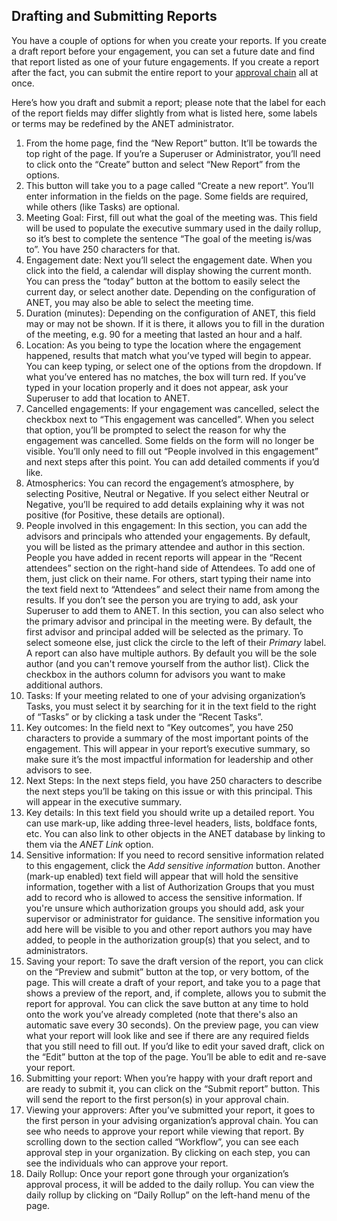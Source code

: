 
<Meta title="1. ANET User Stories/Drafting Engagement Reports" />

## Drafting and Submitting Reports

You have a couple of options for when you create your reports. If you create a draft report before
your engagement, you can set a future date and find that report listed as one of your future
engagements. If you create a report after the fact, you can submit the entire report to your
[approval chain](approval-chains.stories.mdx) all at once.

Here’s how you draft and submit a report; please note that the label for each of the report fields
may differ slightly from what is listed here, some labels or terms may be redefined by the ANET
administrator.

1. From the home page, find the “New Report” button. It’ll be towards the top right of the page. If
   you’re a Superuser or Administrator, you’ll need to click onto the “Create” button and select
   “New Report” from the options.
1. This button will take you to a page called “Create a new report”. You’ll enter information in the
   fields on the page. Some fields are required, while others (like Tasks) are optional.
1. Meeting Goal: First, fill out what the goal of the meeting was. This field will be used to
   populate the executive summary used in the daily rollup, so it’s best to complete the sentence
   “The goal of the meeting is/was to”. You have 250 characters for that.
1. Engagement date: Next you’ll select the engagement date. When you click into the field, a
   calendar will display showing the current month. You can press the “today” button at the bottom
   to easily select the current day, or select another date. Depending on the configuration of ANET,
   you may also be able to select the meeting time.
1. Duration (minutes): Depending on the configuration of ANET, this field may or may not be shown.
   If it is there, it allows you to fill in the duration of the meeting, e.g. 90 for a meeting that
   lasted an hour and a half.
1. Location: As you being to type the location where the engagement happened, results that match
   what you’ve typed will begin to appear. You can keep typing, or select one of the options from
   the dropdown. If what you’ve entered has no matches, the box will turn red. If you’ve typed in
   your location properly and it does not appear, ask your Superuser to add that location to ANET.
1. Cancelled engagements: If your engagement was cancelled, select the checkbox next to “This
   engagement was cancelled”. When you select that option, you’ll be prompted to select the reason
   for why the engagement was cancelled. Some fields on the form will no longer be visible. You’ll
   only need to fill out “People involved in this engagement” and next steps after this point. You
   can add detailed comments if you’d like.
1. Atmospherics: You can record the engagement’s atmosphere, by selecting Positive, Neutral or
   Negative. If you select either Neutral or Negative, you’ll be required to add details explaining
   why it was not positive (for Positive, these details are optional).
1. People involved in this engagement: In this section, you can add the advisors and principals who
   attended your engagements. By default, you will be listed as the primary attendee and author in
   this section. People you have added in recent reports will appear in the “Recent attendees”
   section on the right-hand side of Attendees. To add one of them, just click on their name. For
   others, start typing their name into the text field next to “Attendees” and select their name
   from among the results. If you don’t see the person you are trying to add, ask your Superuser to
   add them to ANET. In this section, you can also select who the primary advisor and principal in
   the meeting were. By default, the first advisor and principal added will be selected as the
   primary. To select someone else, just click the circle to the left of their *Primary* label. A
   report can also have multiple authors. By default you will be the sole author (and you can't
   remove yourself from the author list). Click the checkbox in the authors column for advisors you
   want to make additional authors.
1. Tasks: If your meeting related to one of your advising organization’s Tasks, you must select it
   by searching for it in the text field to the right of “Tasks” or by clicking a task under the
   “Recent Tasks”.
1. Key outcomes: In the field next to “Key outcomes”, you have 250 characters to provide a summary
   of the most important points of the engagement. This will appear in your report’s executive
   summary, so make sure it’s the most impactful information for leadership and other advisors to
   see.
1. Next Steps: In the next steps field, you have 250 characters to describe the next steps you’ll
   be taking on this issue or with this principal. This will appear in the executive summary.
1. Key details: In this text field you should write up a detailed report. You can use mark-up, like
   adding three-level headers, lists, boldface fonts, etc. You can also link to other objects in the
   ANET database by linking to them via the *ANET Link* option.
1. Sensitive information: If you need to record sensitive information related to this engagement,
   click the *Add sensitive information* button. Another (mark-up enabled) text field will appear
   that will hold the sensitive information, together with a list of Authorization Groups that you
   must add to record who is allowed to access the sensitive information. If you're unsure which
   authorization groups you should add, ask your supervisor or administrator for guidance. The
   sensitive information you add here will be visible to you and other report authors you may have
   added, to people in the authorization group(s) that you select, and to administrators.
1. Saving your report: To save the draft version of the report, you can click on the “Preview and
   submit” button at the top, or very bottom, of the page. This will create a draft of your report,
   and take you to a page that shows a preview of the report, and, if complete, allows you to submit
   the report for approval. You can click the save button at any time to hold onto the work you’ve
   already completed (note that there's also an automatic save every 30 seconds). On the preview
   page, you can view what your report will look like and see if there are any required fields that
   you still need to fill out. If you’d like to edit your saved draft, click on the “Edit” button at
   the top of the page. You’ll be able to edit and re-save your report.
1. Submitting your report: When you’re happy with your draft report and are ready to submit it, you
   can click on the “Submit report” button. This will send the report to the first person(s) in your
   approval chain.
1. Viewing your approvers: After you’ve submitted your report, it goes to the first person in your
   advising organization’s approval chain. You can see who needs to approve your report while
   viewing that report. By scrolling down to the section called “Workflow”, you can see each
   approval step in your organization. By clicking on each step, you can see the individuals who can
   approve your report.
1. Daily Rollup: Once your report gone through your organization’s approval process, it will be
   added to the daily rollup. You can view the daily rollup by clicking on “Daily Rollup” on the
   left-hand menu of the page.
